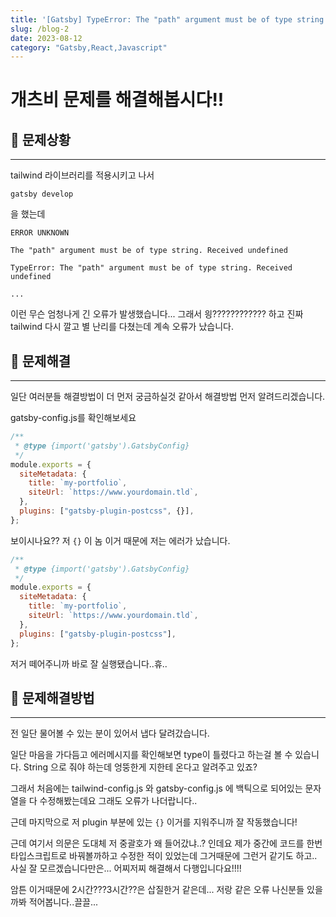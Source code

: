 ```yaml
---
title: '[Gatsby] TypeError: The "path" argument must be of type string. Received undefined 오류'
slug: /blog-2
date: 2023-08-12
category: "Gatsby,React,Javascript"
---
```


# 개츠비 문제를 해결해봅시다!!

## 📍 문제상황

---

tailwind 라이브러리를 적용시키고 나서

`gatsby develop`

을 했는데

```shell
ERROR UNKNOWN

The "path" argument must be of type string. Received undefined

TypeError: The "path" argument must be of type string. Received undefined

...

```

이런 무슨 엄청나게 긴 오류가 발생했습니다...
그래서 읭???????????? 하고 진짜 tailwind 다시 깔고 별 난리를 다쳤는데 계속 오류가 났습니다.

## 📍 문제해결

---

일단 여러분들 해결방법이 더 먼저 궁금하실것 같아서 해결방법 먼저 알려드리겠습니다.

gatsby-config.js를 확인해보세요

```js
/**
 * @type {import('gatsby').GatsbyConfig}
 */
module.exports = {
  siteMetadata: {
    title: `my-portfolio`,
    siteUrl: `https://www.yourdomain.tld`,
  },
  plugins: ["gatsby-plugin-postcss", {}],
};
```

보이시나요?? 저 `{}` 이 놈 이거 때문에 저는 에러가 났습니다.

```js
/**
 * @type {import('gatsby').GatsbyConfig}
 */
module.exports = {
  siteMetadata: {
    title: `my-portfolio`,
    siteUrl: `https://www.yourdomain.tld`,
  },
  plugins: ["gatsby-plugin-postcss"],
};
```

저거 떼어주니까 바로 잘 실행됐습니다..휴..

## 📍 문제해결방법

---

전 일단 물어볼 수 있는 분이 있어서 냅다 달려갔습니다.

일단 마음을 가다듬고 에러메시지를 확인해보면
type이 틀렸다고 하는걸 볼 수 있습니다. String 으로 줘야 하는데 엉뚱한게 지한테 온다고 알려주고 있죠?

그래서 처음에는 tailwind-config.js 와 gatsby-config.js 에 백틱으로 되어있는 문자열을 다 수정해봤는데요 그래도 오류가 나더랍니다..

근데 마지막으로 저 plugin 부분에 있는 `{}` 이거를 지워주니까 잘 작동했습니다!

근데 여기서 의문은 도대체 저 중괄호가 왜 들어갔냐..?
인데요 제가 중간에 코드를 한번 타입스크립트로 바꿔볼까하고 수정한 적이 있었는데 그거때문에 그런거 같기도 하고.. 사실 잘 모르겠습니다만은... 어찌저찌 해결해서 다행입니다요!!!!

암튼 이거때문에 2시간???3시간??은 삽질한거 같은데... 저랑 같은 오류 나신분들 있을까봐 적어봅니다..끌끌...
